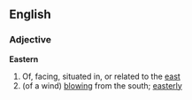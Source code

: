 ==English==
===Adjective===
'''Eastern'''
# Of, facing, situated in, or related to the [[east]]
# (of a wind) [[blow]]ing from the south; [[easterly]]